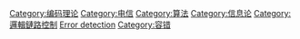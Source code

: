 {{Catnav|頁面分類|人类社会|通信|通信技术|电信}}
{{Catnav|頁面分類|人类社会|通信|电信}}
{{Catnav|頁面分類|人类社会|科技|電子學|电信}}
{{Catnav|頁面分類|人类社会|科技|通信技术|电信}}
{{Catnav|頁面分類|人类社会|知識|資訊|信息论}}
{{Catnav|頁面分類|人类社会|生活|通信|电信}}
{{Catnav|頁面分類|人类社会|生活|資訊|信息论}}


[[Category:编码理论|Category:编码理论]]
[[Category:电信|Category:电信]]
[[Category:算法|Category:算法]]
[[Category:信息论|Category:信息论]]
[[Category:邏輯鏈路控制|Category:邏輯鏈路控制]]
[[Category:錯誤|Error detection]]
[[Category:容错|Category:容错]]